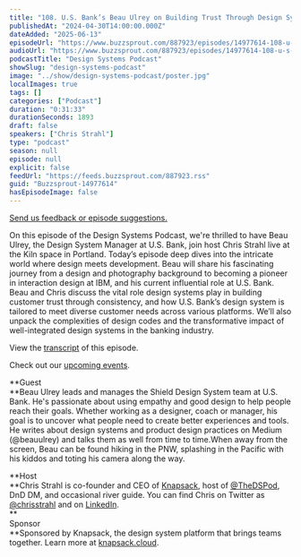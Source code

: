 ```yaml
---
title: "108. U.S. Bank’s Beau Ulrey on Building Trust Through Design Systems"
publishedAt: "2024-04-30T14:00:00.000Z"
dateAdded: "2025-06-13"
episodeUrl: "https://www.buzzsprout.com/887923/episodes/14977614-108-u-s-bank-s-beau-ulrey-on-building-trust-through-design-systems.mp3"
audioUrl: "https://www.buzzsprout.com/887923/episodes/14977614-108-u-s-bank-s-beau-ulrey-on-building-trust-through-design-systems.mp3"
podcastTitle: "Design Systems Podcast"
showSlug: "design-systems-podcast"
image: "../show/design-systems-podcast/poster.jpg"
localImages: true
tags: []
categories: ["Podcast"]
duration: "0:31:33"
durationSeconds: 1893
draft: false
speakers: ["Chris Strahl"]
type: "podcast"
season: null
episode: null
explicit: false
feedUrl: "https://feeds.buzzsprout.com/887923.rss"
guid: "Buzzsprout-14977614"
hasEpisodeImage: false
---
```

[Send us feedback or episode suggestions.](https://www.buzzsprout.com/twilio/text_messages/887923/open_sms)

On this episode of the Design Systems Podcast, we're thrilled to have Beau Ulrey, the Design System Manager at U.S. Bank, join host Chris Strahl live at the Kiln space in Portland. Today’s episode deep dives into the intricate world where design meets development. Beau will share his fascinating journey from a design and photography background to becoming a pioneer in interaction design at IBM, and his current influential role at U.S. Bank. Beau and Chris discuss the vital role design systems play in building customer trust through consistency, and how U.S. Bank’s design system is tailored to meet diverse customer needs across various platforms. We’ll also unpack the complexities of design codes and the transformative impact of well-integrated design systems in the banking industry.

View the [transcript](https://docs.google.com/document/d/1nK8WMzxXXWg-tuOakXrWMIzHJESpWJD6pTnYBaE-t_U/edit?usp=sharing) of this episode.

Check out our [upcoming events](https://www.knapsack.cloud/events).  

**Guest  
**Beau Ulrey leads and manages the Shield Design System team at U.S. Bank. He's passionate about using empathy and good design to help people reach their goals. Whether working as a designer, coach or manager, his goal is to uncover what people need to create better experiences and tools. He writes about design systems and product design practices on Medium (@beauulrey) and talks them as well from time to time.When away from the screen, Beau can be found hiking in the PNW, splashing in the Pacific with his kiddos and toting his camera along the way.

**Host  
**Chris Strahl is co-founder and CEO of [Knapsack](https://www.knapsack.cloud/), host of [@TheDSPod](https://twitter.com/thedspod), DnD DM, and occasional river guide. You can find Chris on Twitter as [@chrisstrahl](https://twitter.com/chrisstrahl) and on [LinkedIn](https://www.linkedin.com/in/chrisstrahl/).  
**  
Sponsor  
**Sponsored by Knapsack, the design system platform that brings teams together. Learn more at [knapsack.cloud](https://www.knapsack.cloud/?utm_source=podcast).
